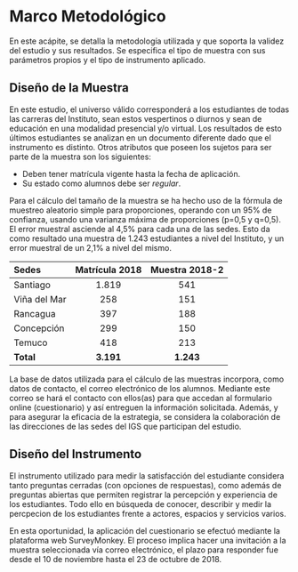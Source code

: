 # Marco Metodológico {#intro}

En este acápite, se detalla la metodología utilizada y que soporta la validez del estudio y sus resultados. Se especifica el tipo de muestra con sus parámetros propios y el tipo de instrumento aplicado.

## Diseño de la Muestra {#requisitos}

En este estudio, el universo válido corresponderá a los estudiantes de todas las carreras del Instituto, sean estos vespertinos o diurnos y sean de educación en una modalidad presencial y/o virtual. Los resultados de esto últimos estudiantes se analizan en un documento diferente dado que el instrumento es distinto. Otros atributos que poseen los sujetos para ser parte de la muestra son los siguientes:

+	Deben tener matrícula vigente hasta la fecha de aplicación.
+	Su estado como alumnos debe ser *regular*.

Para el cálculo del tamaño de la muestra se ha hecho uso de la fórmula de muestreo aleatorio simple para proporciones, operando con un 95% de confianza, usando una varianza máxima de proporciones (p=0,5 y q=0,5). El error muestral asciende al 4,5% para cada una de las sedes. Esto da como resultado una muestra de 1.243 estudiantes a nivel del Instituto, y un error muestral de un 2,1% a nivel del mismo.


| Sedes | Matrícula 2018 |  Muestra 2018-2 |
| :------- | :------: | :------: |
| Santiago   | 1.819  | 541  | 
| Viña del Mar  | 258 | 151  | 
| Rancagua   | 397    | 188  |
| Concepción   | 299  | 150  |
| Temuco   | 418     |  213  |
| **Total**   | **3.191**  | **1.243**|

La base de datos utilizada para el cálculo de las muestras incorpora, como datos de contacto, el correo electrónico de los alumnos. Mediante este correo se hará el contacto con ellos(as) para que accedan al formulario online (cuestionario) y así entreguen la información solicitada. Además, y para asegurar la eficacia de la estrategia, se considera la colaboración de las direcciones de las sedes del IGS que participan del estudio.

## Diseño del Instrumento

El instrumento utilizado para medir la satisfacción del estudiante considera tanto preguntas cerradas (con opciones de respuestas), como además de preguntas abiertas que permiten registrar la percepción y experiencia de los estudiantes. Todo ello en búsqueda de conocer, describir y medir la percpecion de los estudiantes frente a actores, espacios y servicios varios.

En esta oportunidad, la aplicación del cuestionario se efectuó mediante la plataforma web SurveyMonkey. El proceso implica hacer una invitación a la muestra seleccionada vía correo electrónico, el plazo para responder fue desde el 10 de noviembre hasta el 23 de octubre de 2018.

